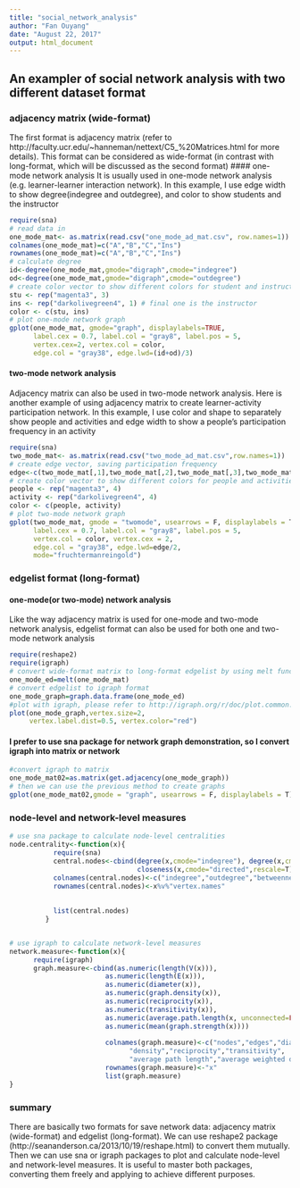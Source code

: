 ```yaml
---
title: "social_network_analysis"
author: "Fan Ouyang"
date: "August 22, 2017"
output: html_document
---
```

## An exampler of social network analysis with two different dataset format
### adjacency matrix (wide-format)
The first format is adjacency matrix (refer to http://faculty.ucr.edu/~hanneman/nettext/C5_%20Matrices.html for more details). This format can be considered as wide-format (in contrast with long-format, which will be discussed as the second format)
#### one-mode network analysis
 It is usually used in one-mode network analysis (e.g. learner-learner interaction network). In this example, I use edge width to show degree(indegree and outdegree), and color to show students and the instructor
 
```r
require(sna)
# read data in
one_mode_mat<- as.matrix(read.csv("one_mode_ad_mat.csv", row.names=1))
colnames(one_mode_mat)=c("A","B","C","Ins")
rownames(one_mode_mat)=c("A","B","C","Ins")
# calculate degree
id<-degree(one_mode_mat,gmode="digraph",cmode="indegree")
od<-degree(one_mode_mat,gmode="digraph",cmode="outdegree")
# create color vector to show different colors for student and instructor
stu <- rep("magenta3", 3)
ins <- rep("darkolivegreen4", 1) # final one is the instructor
color <- c(stu, ins)
# plot one-mode network graph
gplot(one_mode_mat, gmode="graph", displaylabels=TRUE, 
      label.cex = 0.7, label.col = "gray8", label.pos = 5,
      vertex.cex=2, vertex.col = color, 
      edge.col = "gray38", edge.lwd=(id+od)/3)
```

#### two-mode network analysis
Adjacency matrix can also be used in two-mode network analysis. Here is another example of using adjacency matrix to create learner-activity participation network. In this example, I use color and shape to separately show people and activities and edge width to show a people's participation frequency in an activity

```r
require(sna)
two_mode_mat<- as.matrix(read.csv("two_mode_ad_mat.csv",row.names=1))
# create edge vector, saving participation frequency
edge<-c(two_mode_mat[,1],two_mode_mat[,2],two_mode_mat[,3],two_mode_mat[,4])
# create color vector to show different colors for people and activities
people <- rep("magenta3", 4)
activity <- rep("darkolivegreen4", 4)
color <- c(people, activity)
# plot two-mode network graph
gplot(two_mode_mat, gmode = "twomode", usearrows = F, displaylabels = T, 
      label.cex = 0.7, label.col = "gray8", label.pos = 5, 
      vertex.col = color, vertex.cex = 2,
      edge.col = "gray38", edge.lwd=edge/2,
      mode="fruchtermanreingold")
```

### edgelist format (long-format)
#### one-mode(or two-mode) network analysis
Like the way adjacency matrix is used for one-mode and two-mode network analysis, edgelist format can also be used for both one and two-mode network analysis

```r
require(reshape2)
require(igraph)
# convert wide-format matrix to long-format edgelist by using melt function
one_mode_ed=melt(one_mode_mat)
# convert edgelist to igraph format
one_mode_graph=graph.data.frame(one_mode_ed)
#plot with igraph, please refer to http://igraph.org/r/doc/plot.common.html for more details
plot(one_mode_graph,vertex.size=2,
     vertex.label.dist=0.5, vertex.color="red")
```

#### I prefer to use sna package for network graph demonstration, so I convert igraph into matrix or network 
```r
#convert igraph to matrix
one_mode_mat02=as.matrix(get.adjacency(one_mode_graph))
# then we can use the previous method to create graphs
gplot(one_mode_mat02,gmode = "graph", usearrows = F, displaylabels = T)
```

### node-level and network-level measures
```r
# use sna package to calculate node-level centralities
node.centrality<-function(x){
           require(sna)
           central.nodes<-cbind(degree(x,cmode="indegree"), degree(x,cmode="outdegree"), betweenness(x,rescale=T),
                                closeness(x,cmode="directed",rescale=T))
           colnames(central.nodes)<-c("indegree","outdegree","betweenness","closeness")
           rownames(central.nodes)<-x%v%"vertex.names"
          
           
           list(central.nodes)
         }


# use igraph to calculate network-level measures
network.measure<-function(x){
      require(igraph)
      graph.measure<-cbind(as.numeric(length(V(x))),
                        as.numeric(length(E(x))),
                        as.numeric(diameter(x)),
                        as.numeric(graph.density(x)),
                        as.numeric(reciprocity(x)),
                        as.numeric(transitivity(x)),
                        as.numeric(average.path.length(x, unconnected=FALSE)), # important
                        as.numeric(mean(graph.strength(x))))
  
                        colnames(graph.measure)<-c("nodes","edges","diameter",
                              "density","reciprocity","transitivity",
                              "average path length","average weighted degree")
                        rownames(graph.measure)<-"x"
                        list(graph.measure)
}
```

### summary
There are basically two formats for save network data: adjacency matrix (wide-format) and edgelist (long-format). We can use reshape2 package (http://seananderson.ca/2013/10/19/reshape.html) to convert them mutually. Then we can use sna or igraph packages to plot and calculate node-level and network-level measures. It is useful to master both packages, converting them freely and applying to achieve different purposes.